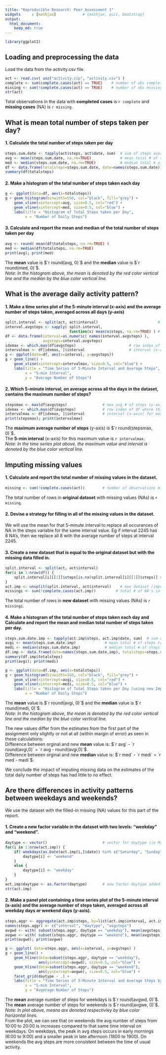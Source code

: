 ```yaml
---
title: "Reproducible Research: Peer Assessment 1"
widgets     : [mathjax]            # {mathjax, quiz, bootstrap}
output: 
  html_document:
    keep_md: true
---
```


```r
library(ggplot2)
```

## Loading and preprocessing the data
Load the data from the activity.csv file.
```r
act <- read.csv( unz("activity.zip", "activity.csv") )
complete <- sum(complete.cases(act) == TRUE)    # number of obs complete (no NA's)
missing <- sum(!complete.cases(act) == TRUE)    # number of obs missing values (with NA's)
str(act)
```
Total observations in the data with **completed cases** is `r complete` and **missing cases** (NA) is `r missing`.



## What is mean total number of steps taken per day?
#### 1. Calculate the total number of steps taken per day
```r
steps.sum.date <- tapply(act$steps, act$date, sum)  # sum of steps over subsetting by each date
avg <- mean(steps.sum.date, na.rm=TRUE)             # mean total # of steps taken each day
med <- median(steps.sum.date, na.rm=TRUE)           # median total # of steps taken each day   
df <- data.frame(totalsteps=steps.sum.date, date=names(steps.sum.date))
summary(df$totalsteps)
```

#### 2. Make a histogram of the total number of steps taken each day
```r
g <- ggplot(data=df, aes(x=totalsteps))
g + geom_histogram(binwidth=550, col="black", fill="grey") +
    geom_vline(xintercept=avg, size=0.5, col="red") +
    geom_vline(xintercept=med, size=0.5, col="blue") +
    labs(title = "Histogram of Total Steps taken per Day",
         x = "Number of Daily Steps")
```

#### 3. Calculate and report the mean and median of the total number of steps taken per day
```r
avg <- round( mean(df$totalsteps, na.rm=TRUE) )
med <- median(df$totalsteps, na.rm=TRUE)
print(avg); print(med)
```
The **mean** value is $`r round(avg, 0)`$ and the **median** value is $`r round(med, 0)`$.  
*Note: In the histogram above, the mean is denoted by the red color vertical line and the median by the blue color vertical line.*



## What is the average daily activity pattern?
#### 1. Make a time series plot of the 5-minute interval (x-axis) and the average number of steps taken, averaged across all days (y-axis)
```r
split.interval <- split(act, act$interval)                           # split data by interval
interval.avgsteps <- sapply( split.interval, 
                             function(x) mean(x$steps, na.rm=TRUE) ) # get average steps for each interval
df <- data.frame(interval=as.numeric( names(interval.avgsteps) ), 
                 avgsteps=interval.avgsteps)
idxmax <- which.max(df$avgsteps)                        # row index of df where this max exists
intervalmax <- df[idxmax, ]$interval                    # interval (x-axis) for max avg # steps
g <- ggplot(data=df, aes(x=interval, y=avgsteps))
g + geom_line() +
    geom_vline(xintercept=intervalmax, size=0.5, col="blue") +
    labs(title = "Time Series of 5-Minute Interval and Average Steps",
         x = "5-min Interval",
         y = "Average Number of Steps")
```

#### 2. Which 5-minute interval, on average across all the days in the dataset, contains the maximum number of steps?
```r
stepsmax <- max(df$avgsteps)                # max avg # of steps (y-axis)
idxmax <- which.max(df$avgsteps)            # row index of df where this max exists
intervalmax <- df[idxmax, ]$interval        # interval (x-axis) for max avg # of steps
print(stepsmax); print(intervalmax)
```
The **maximum average number of steps** (y-axis) is $`r round(stepsmax, 0)`$.  
The **5-min interval** (x-axis) for this maximum value is `r intervalmax`.  
*Note: In the time series plot above, the maximum value and interval is denoted by the blue color vertical line.*



## Imputing missing values
#### 1. Calculate and report the total number of missing values in the dataset.
```r
missing <- sum(!complete.cases(act))        # number of observations missing values (with NA's)
```
The total number of rows in **original dataset** with missing values (NAs) is `r missing`.

#### 2. Devise a strategy for filling in all of the missing values in the dataset.  
We will use the mean for that 5-minute interval to replace all occurances of NA in the steps variable for the same interval value. Eg if interval 2245 has 8 NA's, then we replace all 8 with the average number of steps at interval 2245.  

#### 3. Create a new dataset that is equal to the original dataset but with the missing data filled in.
```r
split.interval <- split(act, act$interval)  
for(i in 1:nrow(df)) {
    split.interval[i][[1]]$steps[is.na(split.interval[i][[1]]$steps)] <- round( df[i,]$avgsteps )
}
act.imp <- unsplit(split.interval, act$interval)    # new dataset (imputed)
missingi <- sum(!complete.cases(act.imp))         # total # of NA's in new imputed dataset (should be 0)
```
The total number of rows in **new dataset** with missing values (NAs) is `r missingi`.

#### 4. Make a histogram of the total number of steps taken each day and Calculate and report the mean and median total number of steps taken per day. 
```r
steps.sum.date.imp <- tapply(act.imp$steps, act.imp$date, sum)  # sum of steps over subsetting by each date
avgi <- mean(steps.sum.date.imp)             # mean total # of steps taken each day
medi <- median(steps.sum.date.imp)           # median total # of steps taken each day   
df.imp <- data.frame(date=names(steps.sum.date.imp), totalsteps=steps.sum.date.imp)
summary(df.imp$totalsteps)
print(avgi); print(medi)
```
```r
g <- ggplot(data=df.imp, aes(x=totalsteps))
g + geom_histogram(binwidth=550, col="black", fill="grey") +
    geom_vline(xintercept=avgi, size=0.5, col="red") +
    geom_vline(xintercept=medi, size=0.5, col="blue") +
    labs(title = "Histogram of Total Steps taken per Day (using new Imputed Dataset)",
         x = "Number of Daily Steps")
```
The **mean** value is $`r round(avgi, 0)`$ and the **median** value is $`r round(medi, 0)`$.  
*Note: In the histogram above, the mean is denoted by the red color vertical line and the median by the blue color vertical line.*  

The new values differ from the estimates from the first part of the assignment only slightly or not at all (within margin of error) as seen in these calculations:    
Difference between orginal and new **mean** value is: $`r avg` - `r round(avgi,0)` = `r avg - round(avgi,0)`$.  
Difference between orginal and new **median** value is: $`r med` - `r medi` = `r med - medi`$.  

We conclude the impact of imputing missing data on the estimates of the total daily number of steps has had little to no effect.  



## Are there differences in activity patterns between weekdays and weekends?
We use the dataset with the filled-in missing (NA) values for this part of the report.  

#### 1. Create a new factor variable in the dataset with two levels: "weekday" and "weekend".
```r
daytype <- vector()                         # vector for daytype (ie Monday thru Sunday)
for(i in 1:nrow(act.imp)) {
    if( weekdays(as.Date(act.imp[i,]$date)) %in% c("Saturday", "Sunday") ) {
        daytype[i] <- "weekend"
    }
    else {
        daytype[i] <- "weekday"
    }
}
act.imp$daytype <- as.factor(daytype)       # new factor daytype added in dataset 
str(act.imp)
```  

#### 2. Make a panel plot containing a time series plot of the 5-minute interval (x-axis) and the average number of steps taken, averaged across all weekday days or weekend days (y-axis).
```r
steps.aggr <- aggregate(act.imp$steps, by=list(act.imp$interval, act.imp$daytype), mean)
names(steps.aggr) <- c("interval", "daytype", "avgsteps")
avgwd <- with( subset(steps.aggr, daytype == "weekday"), mean(avgsteps) )
avgwe <- with( subset(steps.aggr, daytype == "weekend"), mean(avgsteps) )
print(avgwd); print(avgwe)

g <- ggplot( data=steps.aggr, aes(x=interval, y=avgsteps) )
g + geom_line() +
    geom_hline(data=subset(steps.aggr, daytype == "weekday"), 
               aes(yintercept=avgwd), size=0.5, col="blue") +
    geom_hline(data=subset(steps.aggr, daytype == "weekend"), 
               aes(yintercept=avgwe), size=0.5, col="blue") +
    facet_grid(daytype ~ .) +
    labs(title = "Time Series of 5-Minute Interval and Average Steps by Weekday & Weekend",
         x = "5-min Interval",
         y = "Avgerage Number of Steps")
```
The **mean** average number of steps for weekdays is $`r round(avgwd, 0)`$.  
The **mean** average number of steps for weekends is $`r round(avgwe, 0)`$.  
*Note: In plot above, means are denoted respectivley by blue color horizontal lines.*    
From the plot, we can see that on weekends the avg number of steps from 10:00 to 20:00 is increases compared to that same time interval on weekdays. On weekdays, the peak in avg steps occurs in early mornings (6:00 to 9:00) and a smaller peak in late afternoon (1800 to 1900). On weekends the avg steps are more consistent between the time of usual activity.  







